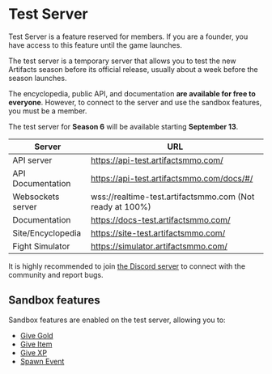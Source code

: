 
# Test Server 
 
<Callout type="warning" emoji="⚠️">
Test Server is a feature reserved for members. If you are a founder, you have access to this feature until the game launches.
</Callout>

The test server is a temporary server that allows you to test the new Artifacts season before its official release, usually about a week before the season launches.

The encyclopedia, public API, and documentation **are available for free to everyone**. However, to connect to the server and use the sandbox features, you must be a member.
 
The test server for **Season 6** will be available starting **September 13**.


| Server         | URL |
|--------------|-------------------|
| API server      | https://api-test.artifactsmmo.com/     |
| API Documentation  | https://api-test.artifactsmmo.com/docs/#/      |
| Websockets server | wss://realtime-test.artifactsmmo.com (Not ready at 100%)     |
| Documentation  | https://docs-test.artifactsmmo.com/     |
| Site/Encyclopedia  | https://site-test.artifactsmmo.com/       |
| Fight Simulator  | https://simulator.artifactsmmo.com/   |


It is highly recommended to join [the Discord server](https://discord.gg/prEBQ8a6Vs) to connect with the community and report bugs.


## Sandbox features
Sandbox features are enabled on the test server, allowing you to:
 * [Give Gold](https://sandbox-api.artifactsmmo.com/docs/#/operations/give_gold_sandbox_give_gold_post)
 * [Give Item](https://sandbox-api.artifactsmmo.com/docs/#/operations/give_item_sandbox_give_item_post)
 * [Give XP](https://sandbox-api.artifactsmmo.com/docs/#/operations/give_xp_sandbox_give_xp_post)
 * [Spawn Event](https://sandbox-api.artifactsmmo.com/docs/#/operations/spawn_event_sandbox_spawn_event_post)
